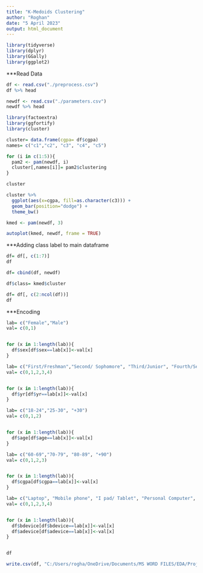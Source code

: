 ```yaml
---
title: "K-Medoids Clustering"
author: "Roghan"
date: "5 April 2023"
output: html_document
---
```


```r
library(tidyverse)
library(dplyr)
library(GGally)
library(ggplot2)
```

***Read Data

```r
df <- read.csv("./preprocess.csv")
df %>% head
```

```r
newdf <- read.csv("./parameters.csv")
newdf %>% head
```

```r
library(factoextra)
library(ggfortify)
library(cluster)
```
```r
cluster= data.frame(cgpa= df$cgpa)
names= c("c1","c2", "c3", "c4", "c5")

for (i in c(1:5)){
  pam2 <- pam(newdf, i)
  cluster[,names[i]]= pam2$clustering
}

```
```r
cluster
```
```r
cluster %>%
  ggplot(aes(x=cgpa, fill=as.character(c3))) +
  geom_bar(position="dodge") +
  theme_bw()
```
```r
kmed <- pam(newdf, 3)
```


```r
autoplot(kmed, newdf, frame = TRUE)
```
***Adding class label to main dataframe

```r
df= df[, c(1:7)]
df
```
```r
df= cbind(df, newdf)
```

```r
df$class= kmed$cluster
```
```r
df= df[, c(2:ncol(df))]
df
```

***Encoding

```r
lab= c("Female","Male")
val= c(0,1)


for (x in 1:length(lab)){
  df$sex[df$sex==lab[x]]<-val[x]
}

lab= c("First/Freshman","Second/ Sophomore", "Third/Junior", "Fourth/Senior", "Other")
val= c(0,1,2,3,4)


for (x in 1:length(lab)){
  df$yr[df$yr==lab[x]]<-val[x]
}

lab= c("18-24","25-30", "+30")
val= c(0,1,2)


for (x in 1:length(lab)){
  df$age[df$age==lab[x]]<-val[x]
}

lab= c("60-69","70-79", "80-89", "+90")
val= c(0,1,2,3)


for (x in 1:length(lab)){
  df$cgpa[df$cgpa==lab[x]]<-val[x]
}

lab= c("Laptop", "Mobile phone", "I pad/ Tablet", "Personal Computer", "Other")
val= c(0,1,2,3,4)


for (x in 1:length(lab)){
  df$bdevice[df$bdevice==lab[x]]<-val[x]
  df$adevice[df$adevice==lab[x]]<-val[x]
}


df
```

```r
write.csv(df, "C:/Users/rogha/OneDrive/Documents/MS WORD FILES/EDA/Project/Review-2/kmedoids.csv", row.names=FALSE)
```